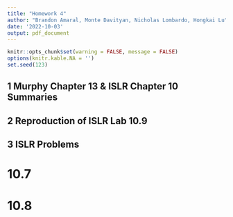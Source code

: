 ```yaml
---
title: "Homework 4"
author: "Brandon Amaral, Monte Davityan, Nicholas Lombardo, Hongkai Lu"
date: '2022-10-03'
output: pdf_document
---
```


```r
knitr::opts_chunk$set(warning = FALSE, message = FALSE) 
options(knitr.kable.NA = '')
set.seed(123)
```

## 1 Murphy Chapter 13 & ISLR Chapter 10 Summaries



## 2 Reproduction of ISLR Lab 10.9

## 3 ISLR Problems

# 10.7

# 10.8